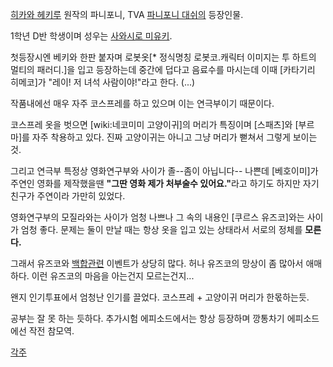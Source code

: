 [[히카와 헤키루]] 원작의 파니포니, TVA [[파니포니 대쉬]]의 등장인물.

1학년 D반 학생이며 성우는 [[사와시로 미유키]].

첫등장시엔 베키와 한판 붙자며 로봇옷[* 정식명칭 로봇코.캐릭터 이미지는 투 하트의 멀티의 패러디.]을 입고 등장하는데 중간에 덥다고 음료수를 마시는데 이때 [카타기리 히메코]가 "레이! 저 녀석 사람이야!"라고 한다. (...)

작품내에선 매우 자주 코스프레를 하고 있으며 이는 연극부이기 때문이다.

코스프레 옷을 벗으면 [wiki:네코미미 고양이귀]의 머리가 특징이며 [스패츠]와 [부르마]를 자주 착용하고 있다. 진짜 고양이귀는 아니고 그냥 머리가 뻗쳐서 그렇게 보이는 것.

그리고 연극부 특정상 영화연구부와 사이가 졸--좀이 아닙니다-- 나쁜데 [베호이미]가 주연인 영화를 제작했을땐 '''"그딴 영화 제가 처부술수 있어요."'''라고 하기도 하지만 자기 친구가 주연이라 가만히 있었다.

영화연구부의 모질라와는 사이가 엄청 나쁘나 그 속의 내용인 [쿠르스 유즈코]와는 사이가 엄청 좋다. 문제는 둘이 만날 때는 항상 옷을 입고 있는 상태라서 서로의 정체를 '''모른다.'''

그래서 유즈코와 [[백합]]관련 이벤트가 상당히 많다. 허나 유즈코의 망상이 좀 많아서 애매하다. 이런 유즈코의 마음을 아는건지 모르는건지...

왠지 인기투표에서 엄청난 인기를 끌었다. 코스프레 + 고양이귀 머리가 한몫하는듯.

공부는 잘 못 하는 듯하다. 추가시험 에피소드에서는 항상 등장하며 깡통차기 에피소드에선 작전 참모역.

[[각주]]
